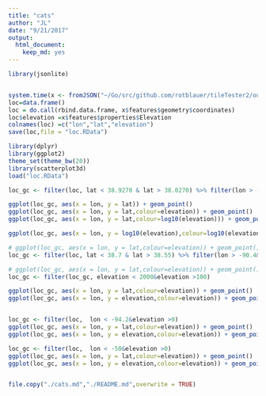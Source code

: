 ```yaml
---
title: "cats"
author: "JL"
date: "9/21/2017"
output: 
  html_document: 
    keep_md: yes
---
```


```r
library(jsonlite)


system.time(x <- fromJSON("~/Go/src/github.com/rotblauer/tileTester2/out.json"))
loc=data.frame()
loc = do.call(rbind.data.frame, x$features$geometry$coordinates)
loc$elevation =x$features$properties$Elevation
colnames(loc) =c("lon","lat","elevation")
save(loc,file = "loc.RData")
```

```r

library(dplyr)
library(ggplot2)
theme_set(theme_bw(20))
library(scatterplot3d)
load("loc.RData")

loc_gc <- filter(loc, lat < 38.9270 & lat > 38.0270) %>% filter(lon > -90.6994& lon < -90.0)

ggplot(loc_gc, aes(x = lon, y = lat)) + geom_point()
ggplot(loc_gc, aes(x = lon, y = lat,colour=elevation)) + geom_point()
ggplot(loc_gc, aes(x = lon, y = lat,colour=log10(elevation))) + geom_point()

ggplot(loc_gc, aes(x = lon, y = log10(elevation),colour=log10(elevation))) + geom_point()

# ggplot(loc_gc, aes(x = lon, y = lat,colour=elevation)) + geom_point()
loc_gc <- filter(loc, lat < 38.7 & lat > 38.55) %>% filter(lon > -90.4& lon < -90.2)

# ggplot(loc_gc, aes(x = lon, y = lat,colour=elevation)) + geom_point()
loc_gc <- filter(loc_gc, elevation < 2000&elevation >100)

ggplot(loc_gc, aes(x = lon, y = lat,colour=elevation)) + geom_point()
ggplot(loc_gc, aes(x = lon, y = elevation,colour=elevation)) + geom_point()


loc_gc <- filter(loc,  lon < -94.2&elevation >0)
ggplot(loc_gc, aes(x = lon, y = lat,colour=elevation)) + geom_point()
ggplot(loc_gc, aes(x = lon, y = elevation,colour=elevation)) + geom_point()

loc_gc <- filter(loc,  lon < -50&elevation >0)
ggplot(loc_gc, aes(x = lon, y = lat,colour=elevation)) + geom_point()
ggplot(loc_gc, aes(x = lon, y = elevation,colour=elevation)) + geom_point()


file.copy("./cats.md","./README.md",overwrite = TRUE)
```

